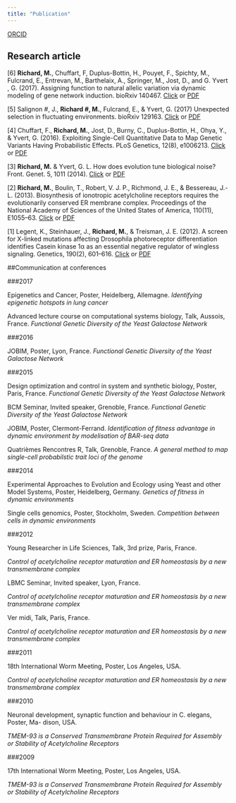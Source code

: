 ```yaml
---
title: "Publication"
---
```



[ORCID](orcid.org/0000-0003-3165-3218)


## Research article

[6] **Richard, M.**, Chuffart, F, Duplus-Bottin, H., Pouyet, F., Spichty, M., Fulcrand, E., Entrevan, M., Barthelaix, A., Springer, M., Jost, D., and G. Yvert , G. (2017). Assigning function to natural allelic variation via dynamic modeling of gene network induction. bioRxiv 140467. [Click](https://doi.org/10.1101/140467) or [PDF](140467.full.pdf)

[5] Salignon #, J., **Richard #, M.**, Fulcrand, E., & Yvert, G. (2017) Unexpected selection in fluctuating environments. bioRxiv 129163. [Click](https://doi.org/10.1101/129163) or [PDF](129163.full.pdf)

[4] Chuffart, F., **Richard, M.**, Jost, D., Burny, C., Duplus-Bottin, H., Ohya, Y., & Yvert, G. (2016). Exploiting Single-Cell Quantitative Data to Map Genetic Variants Having Probabilistic Effects. PLoS Genetics, 12(8), e1006213. [Click](http://doi.org/10.1371/journal.pgen.1006213) or [PDF](PLoS Genetics 2016 Chuffart.pdf)

[3] **Richard, M.** & Yvert, G. L. How does evolution tune biological noise? Front. Genet. 5, 1011 (2014). [Click](http://doi.org/10.3389/fgene.2014.00374) or [PDF](frontiers.pdf)

[2] **Richard, M.**, Boulin, T., Robert, V. J. P., Richmond, J. E., & Bessereau, J.-L. (2013). Biosynthesis of ionotropic acetylcholine receptors requires the evolutionarily conserved ER membrane complex. Proceedings of the National Academy of Sciences of the United States of America, 110(11), E1055–63. [Click](http://doi.org/10.1073/pnas.1216154110) or [PDF](pnas,pdf)

[1] Legent, K., Steinhauer, J., **Richard, M.**, & Treisman, J. E. (2012). A screen for X-linked mutations affecting Drosophila photoreceptor differentiation identifies Casein kinase 1α as an essential negative regulator of wingless signaling. Genetics, 190(2), 601–616. [Click](http://doi.org/10.1534/genetics.111.133827) or [PDF](genetics.pdf)


##Communication at conferences

###2017

Epigenetics and Cancer, Poster, Heidelberg, Allemagne.
*Identifying epigenetic hotspots in lung cancer*

Advanced lecture course on computational systems biology, Talk, Aussois, France. 
*Functional Genetic Diversity of the Yeast Galactose Network*

###2016

JOBIM, Poster, Lyon, France.
*Functional Genetic Diversity of the Yeast Galactose Network*

###2015 

Design optimization and control in system and synthetic biology, Poster, Paris, France.
*Functional Genetic Diversity of the Yeast Galactose Network*

BCM Seminar, Invited speaker, Grenoble, France. 
*Functional Genetic Diversity of the Yeast Galactose Network*

JOBIM, Poster, Clermont-Ferrand.
*Identification of fitness advantage in dynamic environment by modelisation of BAR-seq data*

Quatrièmes Rencontres R, Talk, Grenoble, France.
*A general method to map single-cell probabilstic trait loci of the genome*

###2014 

Experimental Approaches to Evolution and Ecology using Yeast and other Model Systems, Poster, Heidelberg, Germany. *Genetics of fitness in dynamic environments*

Single cells genomics, Poster, Stockholm, Sweden.
*Competition between cells in dynamic environments*

###2012 

Young Researcher in Life Sciences, Talk, 3rd prize, Paris, France.

*Control of acetylcholine receptor maturation and ER homeostasis by a new transmembrane complex*

LBMC Seminar, Invited speaker, Lyon, France.

*Control of acetylcholine receptor maturation and ER homeostasis by a new transmembrane complex*

Ver midi, Talk, Paris, France.

*Control of acetylcholine receptor maturation and ER homeostasis by a new transmembrane complex*

###2011 

18th International Worm Meeting, Poster, Los Angeles, USA.

*Control of acetylcholine receptor maturation and ER homeostasis by a new transmembrane complex*

###2010 

Neuronal development, synaptic function and behaviour in C. elegans, Poster, Ma- dison, USA.

*TMEM-93 is a Conserved Transmembrane Protein Required for Assembly or Stability of Acetylcholine Receptors*

###2009 

17th International Worm Meeting, Poster, Los Angeles, USA.

*TMEM-93 is a Conserved Transmembrane Protein Required for Assembly or Stability of Acetylcholine Receptors*
